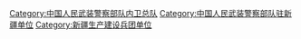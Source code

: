 {{Catmore}}

[[Category:中国人民武装警察部队内卫总队|Category:中国人民武装警察部队内卫总队]]
[[Category:中国人民武装警察部队驻新疆单位|Category:中国人民武装警察部队驻新疆单位]]
[[Category:新疆生产建设兵团单位|Category:新疆生产建设兵团单位]]